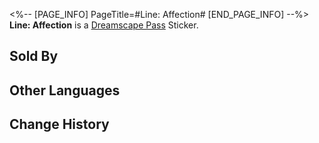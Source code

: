 <%-- [PAGE_INFO]
PageTitle=#Line: Affection#
[END_PAGE_INFO] --%>
{{Stub|Location information}}
{{Item Infobox
|id          = 223271
|image       = Dreamscape Pass Sticker Text.png
|type        = Dreamscape Pass Sticker
|type2       = Talking Clock Stickers
|invCategory = 
|rarity      = 4
|effect      = Digital stickers that can be used to decorate the pages of the Dreamtour Handbook. They come in many different styles.
|description = 
|source1     = [[Learn about the story behind the sad shop security guard]]
}}
{{Description|Darling... you're like an exclusive dream bubble. I yearn to hold you in my arms every night.}}
'''Line: Affection''' is a [[Dreamscape Pass]] Sticker.

==Sold By==
{{Shop Availability}}

==Other Languages==
{{Other Languages
|en   = Line: Affection
|zhs  = 台词：示爱
|zht  = 台詞：示愛
|ja   = セリフ：求愛
|ko   = 대사: 애정 표현
|es   = Guion: Afecto
|fr   = Réplique : affection
|ru   = Реплика: Выражение любви
|th   = บทพูด: แสดงความรัก
|vi   = Lời Thoại: Thể Hiện Tình Yêu
|de   = Spruch: Zuneigung
|id   = Dialog: Ungkapan Cinta
|pt   = Linha: Afeto
}}

==Change History==
{{Change History|2.0}}